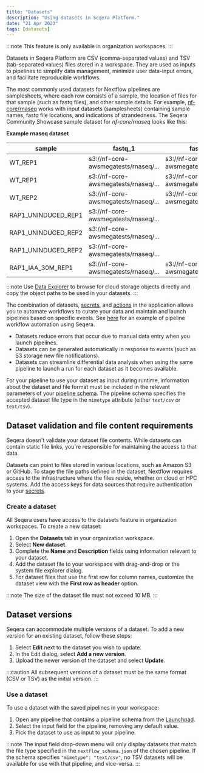 ```yaml
---
title: "Datasets"
description: "Using datasets in Seqera Platform."
date: "21 Apr 2023"
tags: [datasets]
---
```


:::note
This feature is only available in organization workspaces.
:::

Datasets in Seqera Platform are CSV (comma-separated values) and TSV (tab-separated values) files stored in a workspace. They are used as inputs to pipelines to simplify data management, minimize user data-input errors, and facilitate reproducible workflows.

The most commonly used datasets for Nextflow pipelines are samplesheets, where each row consists of a sample, the location of files for that sample (such as fastq files), and other sample details. For example, [nf-core/rnaseq](https://github.com/nf-core/rnaseq) works with input datasets (samplesheets) containing sample names, fastq file locations, and indications of strandedness. The Seqera Community Showcase sample dataset for _nf-core/rnaseq_ looks like this:

**Example rnaseq dataset**

|sample |fastq_1 |fastq_2 |strandedness|
|-------------------|------------------------------------|---------------------------------------------|------------|
|WT_REP1            |s3://nf-core-awsmegatests/rnaseq/...|s3://nf-core-awsmegatests/rnaseq/...         |reverse     |
|WT_REP1            |s3://nf-core-awsmegatests/rnaseq/...|s3://nf-core-awsmegatests/rnaseq/...         |reverse     |
|WT_REP2            |s3://nf-core-awsmegatests/rnaseq/...|s3://nf-core-awsmegatests/rnaseq/...         |reverse     |
|RAP1_UNINDUCED_REP1|s3://nf-core-awsmegatests/rnaseq/...|                                             |reverse     |
|RAP1_UNINDUCED_REP2|s3://nf-core-awsmegatests/rnaseq/...|                                             |reverse     |
|RAP1_UNINDUCED_REP2|s3://nf-core-awsmegatests/rnaseq/...|                                             |reverse     |
|RAP1_IAA_30M_REP1  |s3://nf-core-awsmegatests/rnaseq/...|s3://nf-core-awsmegatests/rnaseq/...         |reverse     |

:::note
Use [Data Explorer](../data/data-explorer.mdx) to browse for cloud storage objects directly and copy the object paths to be used in your datasets.
:::

The combination of datasets, [secrets](../secrets/overview.mdx), and [actions](../pipeline-actions/overview.mdx) in the application allows you to automate workflows to curate your data and maintain and launch pipelines based on specific events. See [here](https://seqera.io/blog/workflow-automation/) for an example of pipeline workflow automation using Seqera.

- Datasets reduce errors that occur due to manual data entry when you launch pipelines.
- Datasets can be generated automatically in response to events (such as S3 storage new file notifications).
- Datasets can streamline differential data analysis when using the same pipeline to launch a run for each dataset as it becomes available.

For your pipeline to use your dataset as input during runtime, information about the dataset and file format must be included in the relevant parameters of your [pipeline schema](../pipeline-schema/overview.mdx). The pipeline schema specifies the accepted dataset file type in the `mimetype` attribute (either `text/csv` or `text/tsv`).

## Dataset validation and file content requirements

Seqera doesn't validate your dataset file contents. While datasets can contain static file links, you're responsible for maintaining the access to that data.

Datasets can point to files stored in various locations, such as Amazon S3 or GitHub. To stage the file paths defined in the dataset, Nextflow requires access to the infrastructure where the files reside, whether on cloud or HPC systems. Add the access keys for data sources that require authentication to your [secrets](../secrets/overview.mdx).

### Create a dataset

All Seqera users have access to the datasets feature in organization workspaces. To create a new dataset:

1.  Open the **Datasets** tab in your organization workspace.
1.  Select **New dataset**.
1.  Complete the **Name** and **Description** fields using information relevant to your dataset.
1.  Add the dataset file to your workspace with drag-and-drop or the system file explorer dialog.
1.  For dataset files that use the first row for column names, customize the dataset view with the **First row as header** option.

:::note
The size of the dataset file must not exceed 10 MB.
:::

## Dataset versions

Seqera can accommodate multiple versions of a dataset. To add a new version for an existing dataset, follow these steps:

1.  Select **Edit** next to the dataset you wish to update.
1.  In the Edit dialog, select **Add a new version**.
1.  Upload the newer version of the dataset and select **Update**.

:::caution
All subsequent versions of a dataset must be the same format (CSV or TSV) as the initial version.
:::

### Use a dataset

To use a dataset with the saved pipelines in your workspace:

1.  Open any pipeline that contains a pipeline schema from the [Launchpad](../launch/launchpad.mdx).
1.  Select the input field for the pipeline, removing any default value.
1.  Pick the dataset to use as input to your pipeline.

:::note
The input field drop-down menu will only display datasets that match the file type specified in the `nextflow_schema.json` of the chosen pipeline. If the schema specifies `"mimetype": "text/csv"`, no TSV datasets will be available for use with that pipeline, and vice-versa.
:::
